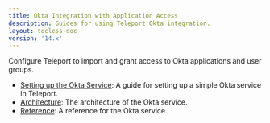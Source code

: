 ```yaml
---
title: Okta Integration with Application Access
description: Guides for using Teleport Okta integration.
layout: tocless-doc
version: '14.x'
---
```


Configure Teleport to import and grant access to Okta applications and user groups.

- [Setting up the Okta Service](/docs/ver/14.x/application-access/okta/guide): A guide for setting up a simple Okta service in Teleport.
- [Architecture](/docs/ver/14.x/application-access/okta/architecture): The architecture of the Okta service.
- [Reference](/docs/ver/14.x/application-access/okta/reference): A reference for the Okta service.
